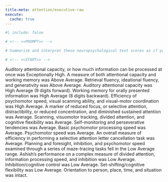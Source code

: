 ```yaml
---
title-meta: attention/executive-raw
execute:
  cache: true
---
```


```r
#| include: false

# <!-- <<PROMPT>> -->

# Summarize and interpret these neuropsychological test scores as if you are an experienced clinical neuropsychologist. For scores that are below average, give a brief example of how this could impact the patient's daily life and functioning. Organize your summary and interpretation from scores that are above average to below average to delineate relative strengths and weaknesses.

# <!-- <<START>> -->

```
 
Auditory attentional capacity, or how much information can be processed at once was Exceptionally High. 
A measure of both attentional capacity and working memory was Above Average. 
Retrieval fluency, ideational fluency, and generativity was Above Average. 
Auditory attentional capacity was High Average (9 digits forward). 
Working memory for orally presented information was High Average (8 digits backward). 
Efficiency of psychomotor speed, visual scanning ability, and visual-motor coordination was High Average. 
A marker of reduced focus, or selective attention, distractibility, or reduced concentration, and diminished sustained attention was Average. 
Scanning, visuomotor tracking, divided attention, and cognitive flexibility was Average. 
Self-monitoring and perseverative tendencies was Average. 
Basic psychomotor processing speed was Average. Psychomotor speed was Average. 
An overall measure of efficiency in performing a selective attention letter cancellation task was Average. 
Planning and foresight, inhibition, and psychomotor speed examined through a series of maze-tracing tasks fell in the Low Average range. 
Ashish's performance on a complex measure of divided attention, information processing speed, and inhibition was Low Average. 
Inhibition/cognitive control was Low Average. 
Set-shifting/cognitive flexibility was Low Average. 
Orientation to person, place, time, and situation was intact.
